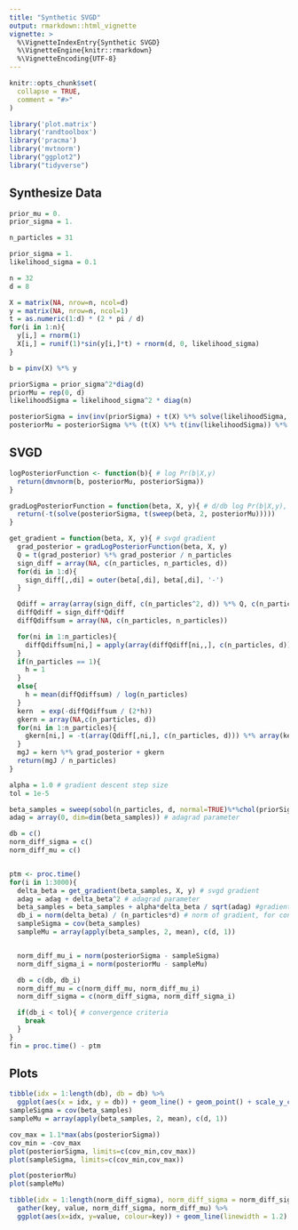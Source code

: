 ```yaml
---
title: "Synthetic SVGD"
output: rmarkdown::html_vignette
vignette: >
  %\VignetteIndexEntry{Synthetic SVGD}
  %\VignetteEngine{knitr::rmarkdown}
  %\VignetteEncoding{UTF-8}
---
```


```r
knitr::opts_chunk$set(
  collapse = TRUE,
  comment = "#>"
)
```

```r
library('plot.matrix')
library('randtoolbox')
library('pracma')
library('mvtnorm')
library("ggplot2")
library("tidyverse")
```

## Synthesize Data
```r
prior_mu = 0.
prior_sigma = 1.

n_particles = 31

prior_sigma = 1.
likelihood_sigma = 0.1

n = 32
d = 8

X = matrix(NA, nrow=n, ncol=d)
y = matrix(NA, nrow=n, ncol=1)
t = as.numeric(1:d) * (2 * pi / d)
for(i in 1:n){
  y[i,] = rnorm(1)
  X[i,] = runif(1)*sin(y[i,]*t) + rnorm(d, 0, likelihood_sigma)
}

b = pinv(X) %*% y

priorSigma = prior_sigma^2*diag(d)
priorMu = rep(0, d)
likelihoodSigma = likelihood_sigma^2 * diag(n)

posteriorSigma = inv(inv(priorSigma) + t(X) %*% solve(likelihoodSigma, X))
posteriorMu = posteriorSigma %*% (t(X) %*% t(inv(likelihoodSigma)) %*% y)
```

## SVGD
```r
logPosteriorFunction <- function(b){ # log Pr(b|X,y)
  return(dmvnorm(b, posteriorMu, posteriorSigma))
}

gradLogPosteriorFunction = function(beta, X, y){ # d/db log Pr(b|X,y), specific to logistic likelihood and normal prior
  return(-t(solve(posteriorSigma, t(sweep(beta, 2, posteriorMu)))))
}

get_gradient = function(beta, X, y){ # svgd gradient
  grad_posterior = gradLogPosteriorFunction(beta, X, y)
  Q = t(grad_posterior) %*% grad_posterior / n_particles
  sign_diff = array(NA, c(n_particles, n_particles, d))
  for(di in 1:d){
    sign_diff[,,di] = outer(beta[,di], beta[,di], '-')
  }

  Qdiff = array(array(sign_diff, c(n_particles^2, d)) %*% Q, c(n_particles, n_particles, d))
  diffQdiff = sign_diff*Qdiff
  diffQdiffsum = array(NA, c(n_particles, n_particles))

  for(ni in 1:n_particles){
    diffQdiffsum[ni,] = apply(array(diffQdiff[ni,,], c(n_particles, d)), 1, sum)
  }
  if(n_particles == 1){
    h = 1
  }
  else{
    h = mean(diffQdiffsum) / log(n_particles)
  }
  kern  = exp(-diffQdiffsum / (2*h))
  gkern = array(NA,c(n_particles, d))
  for(ni in 1:n_particles){
    gkern[ni,] = -t(array(Qdiff[,ni,], c(n_particles, d))) %*% array(kern[ni,], c(n_particles, 1))/ h
  }
  mgJ = kern %*% grad_posterior + gkern
  return(mgJ / n_particles)
}

alpha = 1.0 # gradient descent step size
tol = 1e-5

beta_samples = sweep(sobol(n_particles, d, normal=TRUE)%*%chol(priorSigma), 2, array(priorMu))
adag = array(0, dim=dim(beta_samples)) # adagrad parameter

db = c()
norm_diff_sigma = c()
norm_diff_mu = c()


ptm <- proc.time()
for(i in 1:3000){
  delta_beta = get_gradient(beta_samples, X, y) # svgd gradient
  adag = adag + delta_beta^2 # adagrad parameter
  beta_samples = beta_samples + alpha*delta_beta / sqrt(adag) #gradient descent via adagrad
  db_i = norm(delta_beta) / (n_particles*d) # norm of gradient, for convergence criteria
  sampleSigma = cov(beta_samples)
  sampleMu = array(apply(beta_samples, 2, mean), c(d, 1))


  norm_diff_mu_i = norm(posteriorSigma - sampleSigma)
  norm_diff_sigma_i = norm(posteriorMu - sampleMu)

  db = c(db, db_i)
  norm_diff_mu = c(norm_diff_mu, norm_diff_mu_i)
  norm_diff_sigma = c(norm_diff_sigma, norm_diff_sigma_i)

  if(db_i < tol){ # convergence criteria
    break
  }
}
fin = proc.time() - ptm
```

## Plots
```r
tibble(idx = 1:length(db), db = db) %>%
  ggplot(aes(x = idx, y = db)) + geom_line() + geom_point() + scale_y_continuous(trans='log10')
sampleSigma = cov(beta_samples)
sampleMu = array(apply(beta_samples, 2, mean), c(d, 1))

cov_max = 1.1*max(abs(posteriorSigma))
cov_min = -cov_max
plot(posteriorSigma, limits=c(cov_min,cov_max))
plot(sampleSigma, limits=c(cov_min,cov_max))

plot(posteriorMu)
plot(sampleMu)

tibble(idx = 1:length(norm_diff_sigma), norm_diff_sigma = norm_diff_sigma, norm_diff_mu = norm_diff_mu) %>%
  gather(key, value, norm_diff_sigma, norm_diff_mu) %>%
  ggplot(aes(x=idx, y=value, colour=key)) + geom_line(linewidth = 1.2)  + scale_y_continuous(trans='log10')
```



